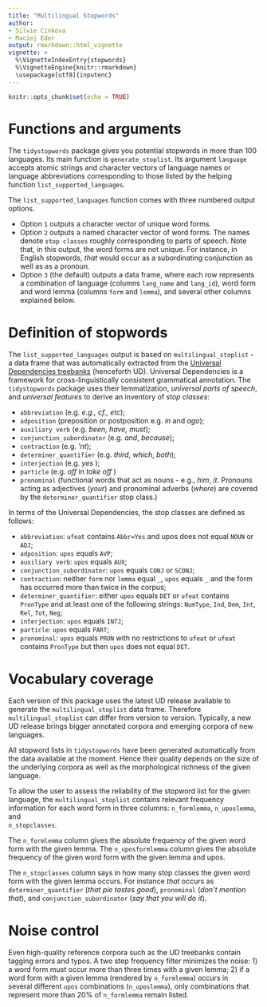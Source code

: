 ```yaml
---
title: "Multilingual Stopwords"
author:
- Silvie Cinkova
- Maciej Eder
output: rmarkdown::html_vignette
vignette: >
  %\VignetteIndexEntry{stopwords}
  %\VignetteEngine{knitr::rmarkdown}
  \usepackage[utf8]{inputenc}
---
```


```r
knitr::opts_chunk$set(echo = TRUE)

```

# Functions and arguments
The `tidystopwords` package gives you potential stopwords in more than 100 
languages. Its main function is `generate_stoplist`. Its argument `language` 
accepts atomic strings and character vectors of language names or language 
abbreviations corresponding to those listed by the helping function 
`list_supported_languages`.   

The `list_supported_languages` function comes with three numbered output options. 

-   Option `1` outputs a character vector of unique word forms.
-   Option `2` outputs a named character vector of word forms. The names denote 
`stop classes` roughly corresponding to parts of speech. Note that, in this 
output, the word forms are not unique. For instance, in English stopwords, *that*
would occur as a subordinating conjunction as well as as a pronoun.  
- Option `3` (the default) outputs a data frame, where each row represents a combination 
of language (columns `lang_name` and `lang_id`), word form and word lemma 
(columns `form` and `lemma`), and several other columns explained below.    


# Definition of stopwords
The `list_supported_languages` output is based on `multilingual_stoplist` - a 
data frame that was automatically extracted from the
[Universal Dependencies treebanks](http://universaldependencies.org/) 
(henceforth UD).  Universal Dependencies is a framework for cross-linguistically
consistent grammatical annotation. The `tidystopwords` package uses their 
lemmatization, *universal parts of speech*, and *universal features* to derive 
an inventory of *stop classes*:

- `abbreviation` (e.g. *e.g., cf., etc*);
- `adposition` (preposition or postposition e.g. *in* and *ago*);
- `auxiliary verb` (e.g. *been, have, must*);
- `conjunction_subordinator` (e.g. *and*, *because*);
- `contraction` (e.g. *'nt*);
- `determiner_quantifier` (e.g. *third*, *which*, *both*);
- `interjection` (e.g. *yes* );
- `particle` (e.g. *off* in *take off* )
- `pronominal` (functional words that act as nouns - e.g., *him*, *it*. Pronouns
acting as adjectives (*your*) and pronominal adverbs (*where*) are covered by 
the `determiner_quantifier` stop class.)


In terms of the Universal Dependencies, the stop classes are defined as follows: 

- `abbreviation`: `ufeat` contains `Abbr=Yes` and upos does not equal `NOUN` or 
`ADJ`;
- `adposition`: `upos` equals `AVP`;
- `auxiliary verb`: `upos` equals `AUX`;
- `conjunction_subordinator`: `upos` equals `CONJ` or `SCONJ`;
- `contraction`: neither `form` nor `lemma` equal `_`, `upos` equals `_` and the 
form has occurred more than twice in the corpus;
- `determiner_quantifier`: either `upos` equals `DET` or `ufeat` contains 
`PronType` and at least one of the following strings: `NumType`, 
`Ind`, `Dem`, `Int`, `Rel`, `Tot`, `Neg`; 
- `interjection`: `upos` equals `INTJ`;
- `particle`: `upos` equals `PART`;
- `pronominal`: `upos` equals `PRON` with no restrictions to `ufeat` or 
`ufeat` contains `PronType` but then `upos` does not equal `DET`. 

 
# Vocabulary coverage
Each version of this package uses the latest UD release available to generate the
`multilingual_stoplist` data frame. Therefore `multilingual_stoplist` can differ
from version to version. Typically, a new UD release brings bigger annotated
corpora and emerging corpora of new languages. 

All stopword lists in `tidystopwords` have been generated automatically from the 
data available at the moment. Hence their quality depends on the size of the 
underlying corpora as well as the morphological richness of the given language. 

To allow the user to assess the reliability of the stopword list for the given 
language, the `multilingual_stoplist` contains relevant frequency information 
for each word form in three columns: `n_formlemma`, `n_uposlemma`, and  
`n_stopclasses`.

The `n_formlemma` column gives the absolute frequency of the given word form with the 
 given lemma. The `n_uposformlemma` column gives the absolute frequency of the 
 given word form with the given lemma and upos.  

The `n_stopclasses` column says in how many stop classes the given word form with
the given lemma occurs. For instance *that* occurs as `determiner_quantifier`
 (*that pie tastes good*), `pronominal` (*don't mention that*), and
 `conjunction_subordinator` (*say that you will do it*). 


# Noise control
Even high-quality reference corpora such as the UD treebanks contain tagging 
errors and typos. A two step frequency filter minimizes the noise:
  1) a word form must occur more than three times with a given lemma;
  2) if a word form with a given lemma (rendered by `n_formlemma`) occurs in  
  several different `upos` combinations (`n_uposlemma`), only combinations that 
  represent more than 20% of `n_formlemma` remain listed. 












 